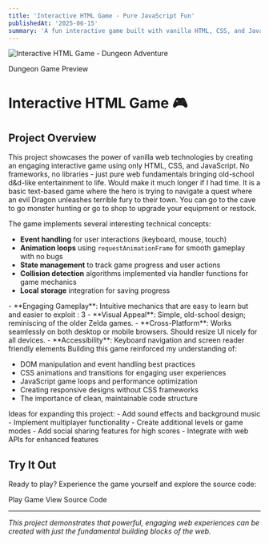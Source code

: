 ```yaml
---
title: 'Interactive HTML Game - Pure JavaScript Fun'
publishedAt: '2025-06-15'
summary: 'A fun interactive game built with vanilla HTML, CSS, and JavaScript. Features engaging gameplay mechanics and responsive design.'
---
```



<div className="mb-8">
  <div className="rounded-2xl overflow-hidden shadow-lg bg-[#00008B] flex justify-center">
    <div className="max-w-[500px] w-full py-8">
      <Image
        src="/resources/images/dungeon-game-image.jpg"
        alt="Interactive HTML Game - Dungeon Adventure"
        width={500}
        height={250}
        priority
        className="w-full"
        sizes="(max-width: 640px) 90vw, 500px"
      />
    </div>
  </div>
  <p className="text-center text-sm text-neutral-500 dark:text-neutral-400 mt-3 italic">
    Dungeon Game Preview
  </p>
</div>

# Interactive HTML Game 🎮

## Project Overview

This project showcases the power of vanilla web technologies by creating an engaging interactive game using only HTML, CSS, and JavaScript. No frameworks, no libraries - just pure web fundamentals bringing old-school d&d-like entertainment to life. Would make it much longer if I had time.
It is a basic text-based game where the hero is trying to navigate a quest where an evil Dragon unleashes terrible fury to their town.
You can go to the cave to go monster hunting or go to shop to upgrade your equipment or restock. 

<CollapsibleSection title="Technical Highlights">
The game implements several interesting technical concepts:

- **Event handling** for user interactions (keyboard, mouse, touch)
- **Animation loops** using `requestAnimationFrame` for smooth gameplay with no bugs
- **State management** to track game progress and user actions
- **Collision detection** algorithms implemented via handler functions for game mechanics
- **Local storage** integration for saving progress
</CollapsibleSection>

<CollapsibleSection title="Key Features">
- **Engaging Gameplay**: Intuitive mechanics that are easy to learn but and easier to exploit : 3
- **Visual Appeal**: Simple, old-school design; reminiscing of the older Zelda games.
- **Cross-Platform**: Works seamlessly on both desktop or mobile browsers. Should resize UI nicely for all devices.
- **Accessibility**: Keyboard navigation and screen reader friendly elements
</CollapsibleSection>

<CollapsibleSection title="What I Learned">
Building this game reinforced my understanding of:

- DOM manipulation and event handling best practices
- CSS animations and transitions for engaging user experiences
- JavaScript game loops and performance optimization
- Creating responsive designs without CSS frameworks
- The importance of clean, maintainable code structure
</CollapsibleSection>

<CollapsibleSection title="Future Enhancements">
Ideas for expanding this project:
- Add sound effects and background music
- Implement multiplayer functionality
- Create additional levels or game modes
- Add social sharing features for high scores
- Integrate with web APIs for enhanced features
</CollapsibleSection>

## Try It Out

Ready to play? Experience the game yourself and explore the source code:

<div className="flex flex-col sm:flex-row gap-4 mt-6">
  <ActionButton href="/projects/simple-html-game/index.html" icon="play" isExternal={false}>
    Play Game
  </ActionButton>
  
  <ActionButton href="https://github.com/alpaltug/basicDungeonGame" icon="code">
    View Source Code
  </ActionButton>
</div>

---

*This project demonstrates that powerful, engaging web experiences can be created with just the fundamental building blocks of the web.* 
